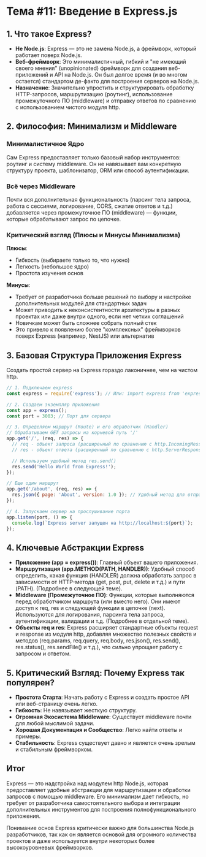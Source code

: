 # Тема #11: Введение в Express.js

## 1. Что такое Express?

- **Не Node.js**: Express — это не замена Node.js, а фреймворк, который работает поверх Node.js.
- **Веб-фреймворк**: Это минималистичный, гибкий и "не имеющий своего мнения" (unopinionated) фреймворк для создания веб-приложений и API на Node.js. Он был долгое время (и во многом остается) стандартом де-факто для построения серверов на Node.js.
- **Назначение**: Значительно упростить и структурировать обработку HTTP-запросов, маршрутизацию (роутинг), использование промежуточного ПО (middleware) и отправку ответов по сравнению с использованием чистого модуля http.

## 2. Философия: Минимализм и Middleware

### Минималистичное Ядро
Сам Express предоставляет только базовый набор инструментов: роутинг и систему middleware. Он не навязывает вам конкретную структуру проекта, шаблонизатор, ORM или способ аутентификации.

### Всё через Middleware
Почти вся дополнительная функциональность (парсинг тела запроса, работа с сессиями, логирование, CORS, сжатие ответов и т.д.) добавляется через промежуточное ПО (middleware) — функции, которые обрабатывают запрос по цепочке.

### Критический взгляд (Плюсы и Минусы Минимализма)

**Плюсы**:
- Гибкость (выбираете только то, что нужно)
- Легкость (небольшое ядро)
- Простота изучения основ

**Минусы**:
- Требует от разработчика больше решений по выбору и настройке дополнительных модулей для стандартных задач
- Может приводить к неконсистентности архитектуры в разных проектах или даже внутри одного, если нет четких соглашений
- Новичкам может быть сложнее собрать полный стек
- Это привело к появлению более "комплексных" фреймворков поверх Express (например, NestJS) или альтернатив

## 3. Базовая Структура Приложения Express

Создать простой сервер на Express гораздо лаконичнее, чем на чистом http.

```javascript
// 1. Подключаем express
const express = require('express'); // Или: import express from 'express'; (если настроен ESM)

// 2. Создаем экземпляр приложения
const app = express();
const port = 3003; // Порт для сервера

// 3. Определяем маршрут (Route) и его обработчик (Handler)
// Обрабатываем GET запросы на корневой путь '/'
app.get('/', (req, res) => {
  // req - объект запроса (расширенный по сравнению с http.IncomingMessage)
  // res - объект ответа (расширенный по сравнению с http.ServerResponse)

  // Используем удобный метод res.send()
  res.send('Hello World from Express!');
});

// Еще один маршрут
app.get('/about', (req, res) => {
  res.json({ page: 'About', version: 1.0 }); // Удобный метод для отправки JSON
});

// 4. Запускаем сервер на прослушивание порта
app.listen(port, () => {
  console.log(`Express server запущен на http://localhost:${port}`);
});
```

## 4. Ключевые Абстракции Express

- **Приложение (app = express())**: Главный объект вашего приложения.
- **Маршрутизация (app.METHOD(PATH, HANDLER))**: Удобный способ определить, какая функция (HANDLER) должна обработать запрос в зависимости от HTTP-метода (get, post, put, delete и т.д.) и пути (PATH). (Подробнее в следующей теме).
- **Middleware (Промежуточное ПО)**: Функции, которые выполняются перед обработчиком маршрута (или вместо него). Они имеют доступ к req, res и следующей функции в цепочке (next). Используются для логирования, парсинга тела запроса, аутентификации, валидации и т.д. (Подробнее в отдельной теме).
- **Объекты req и res**: Express расширяет стандартные объекты request и response из модуля http, добавляя множество полезных свойств и методов (req.params, req.query, req.body, res.json(), res.send(), res.status(), res.sendFile() и т.д.), что сильно упрощает работу с запросом и ответом.

## 5. Критический Взгляд: Почему Express так популярен?

- **Простота Старта**: Начать работу с Express и создать простое API или веб-страницу очень легко.
- **Гибкость**: Не навязывает жесткую структуру.
- **Огромная Экосистема Middleware**: Существует middleware почти для любой мыслимой задачи.
- **Хорошая Документация и Сообщество**: Легко найти ответы и примеры.
- **Стабильность**: Express существует давно и является очень зрелым и стабильным фреймворком.

## Итог

Express — это надстройка над модулем http Node.js, которая предоставляет удобные абстракции для маршрутизации и обработки запросов с помощью middleware. Его минимализм дает гибкость, но требует от разработчика самостоятельного выбора и интеграции дополнительных инструментов для построения полнофункционального приложения.

Понимание основ Express критически важно для большинства Node.js разработчиков, так как он является основой для огромного количества проектов и даже используется внутри некоторых более высокоуровневых фреймворков.
